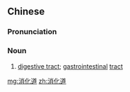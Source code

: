 ==Chinese==
{{zh-forms|type=21}}
{{wikipedia|lang=zh}}

===Pronunciation===
{{zh-pron
|m=xiāohuàdào
|c=siu1 faa3 dou3
|cat=n
}}

===Noun===
{{zh-noun}}

# {{lb|zh|anatomy}} [[digestive tract]]; [[gastrointestinal]] [[tract]]

[[mg:消化道]]
[[zh:消化道]]